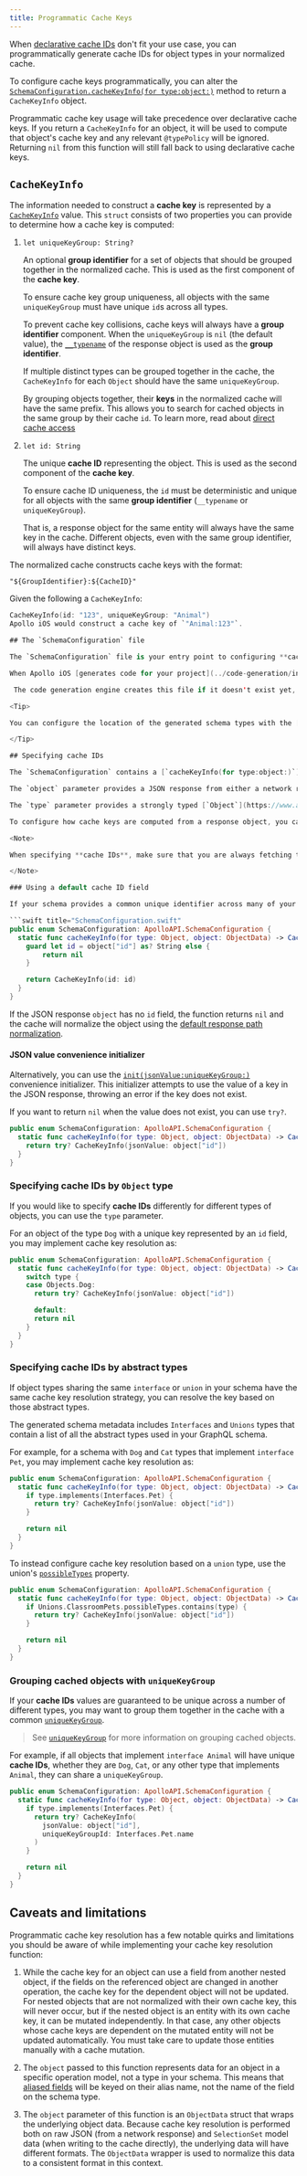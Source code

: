 ```yaml
---
title: Programmatic Cache Keys
---
```


When [declarative cache IDs](./cache-key-resolution) don't fit your use case, you can programmatically generate cache IDs for object types in your normalized cache.

To configure cache keys programmatically, you can alter the [`SchemaConfiguration.cacheKeyInfo(for type:object:)`](https://www.apollographql.com/docs/ios/docc/documentation/apolloapi/schemaconfiguration/cachekeyinfo(for:object:)) method to return a `CacheKeyInfo` object.

<Note>

Programmatic cache key usage will take precedence over declarative cache keys. If you return a `CacheKeyInfo` for an object, it will be used to compute that object's cache key and any relevant `@typePolicy` will be ignored. Returning `nil` from this function will still fall back to using declarative cache keys.

</Note>

## `CacheKeyInfo`

The information needed to construct a **cache key** is represented by a [`CacheKeyInfo`](https://www.apollographql.com/docs/ios/docc/documentation/apolloapi/cachekeyinfo) value. This `struct` consists of two properties you can provide to determine how a cache key is computed:

1. `let uniqueKeyGroup: String?`

    An optional **group identifier** for a set of objects that should be grouped together in the normalized cache. This is used as the first component of the **cache key**.

    <Caution>
    
    To ensure cache key group uniqueness, all objects with the same `uniqueKeyGroup` must have unique `id`s across all types.
    
    </Caution >

    To prevent cache key collisions, cache keys will always have a **group identifier** component. When the `uniqueKeyGroup` is `nil` (the default value), the [`__typename`](https://spec.graphql.org/draft/#sec-Type-Name-Introspection) of the response object is used as the **group identifier**.

    If multiple distinct types can be grouped together in the cache, the `CacheKeyInfo` for each `Object` should have the same `uniqueKeyGroup`.

    <Tip>
    
    By grouping objects together, their **keys** in the normalized cache will have the same prefix. This allows you to search for cached objects in the same group by their cache `id`. To learn more, read about [direct cache access](./cache-transactions)
    
    </Tip>

2. `let id: String`

    The unique **cache ID** representing the object. This is used as the second component of the **cache key**.

    <Warning>
    
    To ensure cache ID uniqueness, the `id` must be deterministic and unique for all objects with the same **group identifier** (`__typename` or `uniqueKeyGroup`).
    
    That is, a response object for the same entity will always have the same key in the cache.  Different objects, even with the same group identifier, will always have distinct keys.
    
    </Caution>

The normalized cache constructs cache keys with the format:

`"${GroupIdentifier}:${CacheID}"`

Given the following a `CacheKeyInfo`:
```swift showLineNumbers=false
CacheKeyInfo(id: "123", uniqueKeyGroup: "Animal")
Apollo iOS would construct a cache key of `"Animal:123"`.

## The `SchemaConfiguration` file

The `SchemaConfiguration` file is your entry point to configuring **cache keys** for the types in your schema.

When Apollo iOS [generates code for your project](../code-generation/introduction), it will generate a set of metadata types representing the GraphQL schema for your application. One of these files is named `SchemaConfiguration.swift`.

 The code generation engine creates this file if it doesn't exist yet, but never overwrites an existing `SchemaConfiguration.swift` file. This means you can edit your schema configuration without those changes being overwritten on subsequent code generation runs.

<Tip>

You can configure the location of the generated schema types with the [`output.schemaTypes` option in your code generation configuration](./../code-generation/codegen-configuration).

</Tip>

## Specifying cache IDs

The `SchemaConfiguration` contains a [`cacheKeyInfo(for type:object:)`](https://www.apollographql.com/docs/ios/docc/documentation/apolloapi/schemaconfiguration/cachekeyinfo(for:object:)) function. This function provides you a JSON response `object` and the concrete `type` of the object represented by the response.

The `object` parameter provides a JSON response from either a network request or a cache hit.

The `type` parameter provides a strongly typed [`Object`](https://www.apollographql.com/docs/ios/docc/documentation/apolloapi/object) type. This is a generated metadata type representing a concrete `type` in your GraphQL schema.

To configure how cache keys are computed from a response object, you can create and return [`CacheKeyInfo`](#cachekeyinfo) values from your implementation of [`cacheKeyInfo(for:object:)`](https://www.apollographql.com/docs/ios/docc/documentation/apolloapi/schemaconfiguration/cachekeyinfo(for:object:)).

<Note>

When specifying **cache IDs**, make sure that you are always fetching the fields used to construct those IDs in your operations. Any response objects that don't contain the **cache ID** fields will not be able to be [merged via cache normalization](./introduction#normalizing-responses).

</Note>

### Using a default cache ID field

If your schema provides a common unique identifier across many of your objects types, you may want to use that field as the **cache ID** by default.

```swift title="SchemaConfiguration.swift"
public enum SchemaConfiguration: ApolloAPI.SchemaConfiguration {
  static func cacheKeyInfo(for type: Object, object: ObjectData) -> CacheKeyInfo? {
    guard let id = object["id"] as? String else {
        return nil
    }

    return CacheKeyInfo(id: id)
  }
}
```

If the JSON response `object` has no `id` field, the function returns `nil` and the cache will normalize the object using the [default response path normalization](./introduction#normalizing-responses).

#### JSON value convenience initializer

Alternatively, you can use the [`init(jsonValue:uniqueKeyGroup:)`](https://www.apollographql.com/docs/ios/docc/documentation/apolloapi/cachekeyinfo/init(jsonvalue:uniquekeygroup:)) convenience initializer. This initializer attempts to use the value of a key in the JSON response, throwing an error if the key does not exist.

If you want to return `nil` when the value does not exist, you can use `try?`.

```swift title="SchemaConfiguration.swift"
public enum SchemaConfiguration: ApolloAPI.SchemaConfiguration {
  static func cacheKeyInfo(for type: Object, object: ObjectData) -> CacheKeyInfo? {
    return try? CacheKeyInfo(jsonValue: object["id"])
  }
}
```

### Specifying cache IDs by `Object` type

If you would like to specify **cache IDs** differently for different types of objects, you can use the `type` parameter.

For an object of the type `Dog` with a unique key represented by an `id` field, you may implement cache key resolution as:

```swift title="SchemaConfiguration.swift"
public enum SchemaConfiguration: ApolloAPI.SchemaConfiguration {
  static func cacheKeyInfo(for type: Object, object: ObjectData) -> CacheKeyInfo? {
    switch type {
    case Objects.Dog:
      return try? CacheKeyInfo(jsonValue: object["id"])

      default:
      return nil
    }
  }
}
```

### Specifying cache IDs by abstract types

If object types sharing the same `interface` or `union` in your schema have the same cache key resolution strategy, you can resolve the key based on those abstract types.

The generated schema metadata includes `Interfaces` and `Unions` types that contain a list of all the abstract types used in your GraphQL schema.

For example, for a schema with `Dog` and `Cat` types that implement `interface Pet`, you may implement cache key resolution as:

```swift title="SchemaConfiguration.swift"
public enum SchemaConfiguration: ApolloAPI.SchemaConfiguration {
  static func cacheKeyInfo(for type: Object, object: ObjectData) -> CacheKeyInfo? {
    if type.implements(Interfaces.Pet) {
      return try? CacheKeyInfo(jsonValue: object["id"])
    }

    return nil
  }
}
```

To instead configure cache key resolution based on a `union` type, use the union's [`possibleTypes`](https://www.apollographql.com/docs/ios/docc/documentation/apolloapi/union/possibletypes) property.

```swift title="SchemaConfiguration.swift"
public enum SchemaConfiguration: ApolloAPI.SchemaConfiguration {
  static func cacheKeyInfo(for type: Object, object: ObjectData) -> CacheKeyInfo? {
    if Unions.ClassroomPets.possibleTypes.contains(type) {
      return try? CacheKeyInfo(jsonValue: object["id"])
    }

    return nil
  }
}
```

### Grouping cached objects with `uniqueKeyGroup`

If your **cache IDs** values are guaranteed to be unique across a number of different types, you may want to group them together in the cache with a common [`uniqueKeyGroup`](#cachekeyinfo).

> See [`uniqueKeyGroup`](#cachekeyinfo) for more information on grouping cached objects.

For example, if all objects that implement `interface Animal` will have unique **cache IDs**, whether they are `Dog`, `Cat`, or any other type that implements `Animal`, they can share a `uniqueKeyGroup`.

```swift title="SchemaConfiguration.swift"
public enum SchemaConfiguration: ApolloAPI.SchemaConfiguration {
  static func cacheKeyInfo(for type: Object, object: ObjectData) -> CacheKeyInfo? {
    if type.implements(Interfaces.Pet) {
      return try? CacheKeyInfo(
        jsonValue: object["id"],
        uniqueKeyGroupId: Interfaces.Pet.name
      )
    }

    return nil
  }
}
```

## Caveats and limitations

Programmatic cache key resolution has a few notable quirks and limitations you should be aware of while implementing your cache key resolution function:

1. While the cache key for an object can use a field from another nested object, if the fields on the referenced object are changed in another operation, the cache key for the dependent object will not be updated. For nested objects that are not normalized with their own cache key, this will never occur, but if the nested object is an entity with its own cache key, it can be mutated independently. In that case, any other objects whose cache keys are dependent on the mutated entity will not be updated automatically. You must take care to update those entities manually with a cache mutation.

2. The `object` passed to this function represents data for an object in a specific operation model, not a type in your schema. This means that [aliased fields](https://spec.graphql.org/draft/#sec-Field-Alias) will be keyed on their alias name, not the name of the field on the schema type.

3. The `object` parameter of this function is an ``ObjectData`` struct that wraps the underlying object data. Because cache key resolution is performed both on raw JSON (from a network response) and `SelectionSet` model data (when writing to the cache directly), the underlying data will have different formats. The ``ObjectData`` wrapper is used to normalize this data to a consistent format in this context.